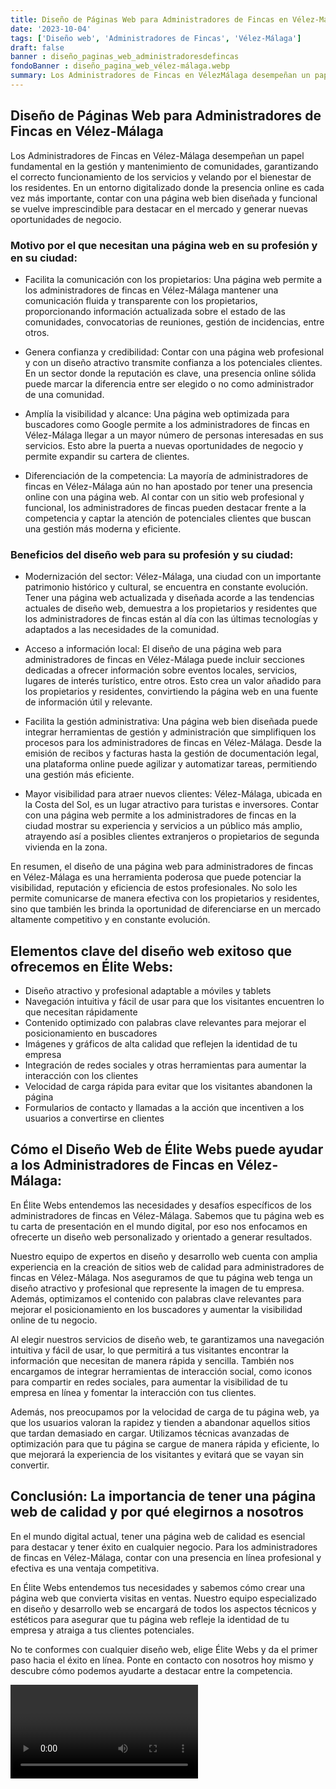 ```yaml
---
title: Diseño de Páginas Web para Administradores de Fincas en Vélez-Málaga
date: '2023-10-04'
tags: ['Diseño web', 'Administradores de Fincas', 'Vélez-Málaga']
draft: false
banner : diseño_paginas_web_administradoresdefincas
fondoBanner : diseño_pagina_web_vélez-málaga.webp
summary: Los Administradores de Fincas en VélezMálaga desempeñan un papel fundamental en la gestión y mantenimiento de comunidades, garantizando el correcto funcionamiento de los servicios y velando por el bienestar de los residentes. En un entorno digitalizado donde la presencia online es cada vez más importante, contar con una página web bien diseñada y funcional se vuelve imprescindible para destacar en el mercado y generar nuevas oportunidades de negocio.
---
```


## Diseño de Páginas Web para Administradores de Fincas en Vélez-Málaga

Los Administradores de Fincas en Vélez-Málaga desempeñan un papel fundamental en la gestión y mantenimiento de comunidades, garantizando el correcto funcionamiento de los servicios y velando por el bienestar de los residentes. En un entorno digitalizado donde la presencia online es cada vez más importante, contar con una página web bien diseñada y funcional se vuelve imprescindible para destacar en el mercado y generar nuevas oportunidades de negocio.

### Motivo por el que necesitan una página web en su profesión y en su ciudad:

* Facilita la comunicación con los propietarios: Una página web permite a los administradores de fincas en Vélez-Málaga mantener una comunicación fluida y transparente con los propietarios, proporcionando información actualizada sobre el estado de las comunidades, convocatorias de reuniones, gestión de incidencias, entre otros.

* Genera confianza y credibilidad: Contar con una página web profesional y con un diseño atractivo transmite confianza a los potenciales clientes. En un sector donde la reputación es clave, una presencia online sólida puede marcar la diferencia entre ser elegido o no como administrador de una comunidad.

* Amplía la visibilidad y alcance: Una página web optimizada para buscadores como Google permite a los administradores de fincas en Vélez-Málaga llegar a un mayor número de personas interesadas en sus servicios. Esto abre la puerta a nuevas oportunidades de negocio y permite expandir su cartera de clientes.

* Diferenciación de la competencia: La mayoría de administradores de fincas en Vélez-Málaga aún no han apostado por tener una presencia online con una página web. Al contar con un sitio web profesional y funcional, los administradores de fincas pueden destacar frente a la competencia y captar la atención de potenciales clientes que buscan una gestión más moderna y eficiente.

### Beneficios del diseño web para su profesión y su ciudad:

* Modernización del sector: Vélez-Málaga, una ciudad con un importante patrimonio histórico y cultural, se encuentra en constante evolución. Tener una página web actualizada y diseñada acorde a las tendencias actuales de diseño web, demuestra a los propietarios y residentes que los administradores de fincas están al día con las últimas tecnologías y adaptados a las necesidades de la comunidad.

* Acceso a información local: El diseño de una página web para administradores de fincas en Vélez-Málaga puede incluir secciones dedicadas a ofrecer información sobre eventos locales, servicios, lugares de interés turístico, entre otros. Esto crea un valor añadido para los propietarios y residentes, convirtiendo la página web en una fuente de información útil y relevante.

* Facilita la gestión administrativa: Una página web bien diseñada puede integrar herramientas de gestión y administración que simplifiquen los procesos para los administradores de fincas en Vélez-Málaga. Desde la emisión de recibos y facturas hasta la gestión de documentación legal, una plataforma online puede agilizar y automatizar tareas, permitiendo una gestión más eficiente.

* Mayor visibilidad para atraer nuevos clientes: Vélez-Málaga, ubicada en la Costa del Sol, es un lugar atractivo para turistas e inversores. Contar con una página web permite a los administradores de fincas en la ciudad mostrar su experiencia y servicios a un público más amplio, atrayendo así a posibles clientes extranjeros o propietarios de segunda vivienda en la zona.

En resumen, el diseño de una página web para administradores de fincas en Vélez-Málaga es una herramienta poderosa que puede potenciar la visibilidad, reputación y eficiencia de estos profesionales. No solo les permite comunicarse de manera efectiva con los propietarios y residentes, sino que también les brinda la oportunidad de diferenciarse en un mercado altamente competitivo y en constante evolución.

<GifSeo />

<Cta />

## Elementos clave del diseño web exitoso que ofrecemos en Élite Webs:
- Diseño atractivo y profesional adaptable a móviles y tablets
- Navegación intuitiva y fácil de usar para que los visitantes encuentren lo que necesitan rápidamente
- Contenido optimizado con palabras clave relevantes para mejorar el posicionamiento en buscadores
- Imágenes y gráficos de alta calidad que reflejen la identidad de tu empresa
- Integración de redes sociales y otras herramientas para aumentar la interacción con los clientes
- Velocidad de carga rápida para evitar que los visitantes abandonen la página
- Formularios de contacto y llamadas a la acción que incentiven a los usuarios a convertirse en clientes

## Cómo el Diseño Web de Élite Webs puede ayudar a los Administradores de Fincas en Vélez-Málaga:
En Élite Webs entendemos las necesidades y desafíos específicos de los administradores de fincas en Vélez-Málaga. Sabemos que tu página web es tu carta de presentación en el mundo digital, por eso nos enfocamos en ofrecerte un diseño web personalizado y orientado a generar resultados.

Nuestro equipo de expertos en diseño y desarrollo web cuenta con amplia experiencia en la creación de sitios web de calidad para administradores de fincas en Vélez-Málaga. Nos aseguramos de que tu página web tenga un diseño atractivo y profesional que represente la imagen de tu empresa. Además, optimizamos el contenido con palabras clave relevantes para mejorar el posicionamiento en los buscadores y aumentar la visibilidad online de tu negocio.

Al elegir nuestros servicios de diseño web, te garantizamos una navegación intuitiva y fácil de usar, lo que permitirá a tus visitantes encontrar la información que necesitan de manera rápida y sencilla. También nos encargamos de integrar herramientas de interacción social, como iconos para compartir en redes sociales, para aumentar la visibilidad de tu empresa en línea y fomentar la interacción con tus clientes.

Además, nos preocupamos por la velocidad de carga de tu página web, ya que los usuarios valoran la rapidez y tienden a abandonar aquellos sitios que tardan demasiado en cargar. Utilizamos técnicas avanzadas de optimización para que tu página se cargue de manera rápida y eficiente, lo que mejorará la experiencia de los visitantes y evitará que se vayan sin convertir.

## Conclusión: La importancia de tener una página web de calidad y por qué elegirnos a nosotros

En el mundo digital actual, tener una página web de calidad es esencial para destacar y tener éxito en cualquier negocio. Para los administradores de fincas en Vélez-Málaga, contar con una presencia en línea profesional y efectiva es una ventaja competitiva.

En Élite Webs entendemos tus necesidades y sabemos cómo crear una página web que convierta visitas en ventas. Nuestro equipo especializado en diseño y desarrollo web se encargará de todos los aspectos técnicos y estéticos para asegurar que tu página web refleje la identidad de tu empresa y atraiga a tus clientes potenciales.

No te conformes con cualquier diseño web, elige Élite Webs y da el primer paso hacia el éxito en línea. Ponte en contacto con nosotros hoy mismo y descubre cómo podemos ayudarte a destacar entre la competencia.

<Video />

<CtaBot job='Administradores de Fincas' city='Vélez-Málaga'/>

<Gmaps query='Vélez-Málaga+españa+maps' />